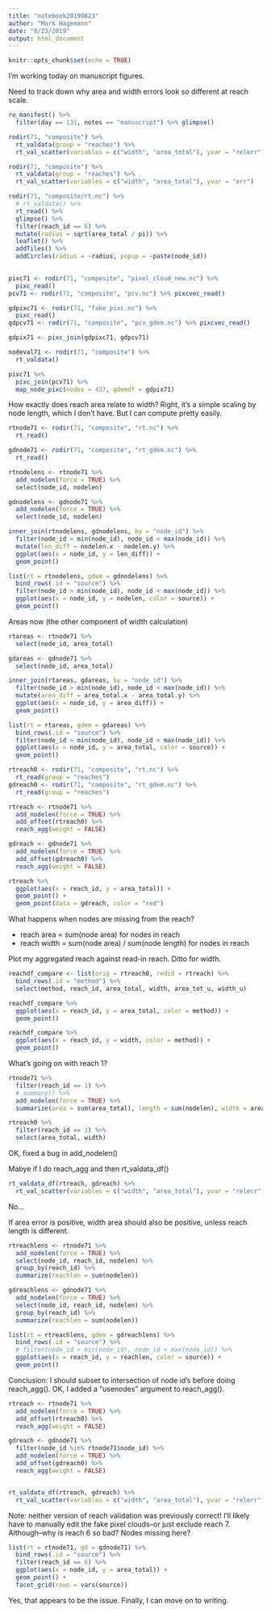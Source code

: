 ```yaml
---
title: "notebook20190823"
author: "Mark Hagemann"
date: "8/23/2019"
output: html_document
---
```


```r
knitr::opts_chunk$set(echo = TRUE)
```

I'm working today on manuscript figures.

Need to track down why area and width errors look so different at reach scale. 

```r
ro_manifest() %>% 
  filter(day == 131, notes == "manuscript") %>% glimpse() 

rodir(71, "composite") %>% 
  rt_valdata(group = "reaches") %>% 
  rt_val_scatter(variables = c("width", "area_total"), yvar = "relerr")

rodir(71, "composite") %>% 
  rt_valdata(group = "reaches") %>% 
  rt_val_scatter(variables = c("width", "area_total"), yvar = "err")


```

```r
rodir(71, "composite/rt.nc") %>% 
  # rt_valdata() %>%
  rt_read() %>% 
  glimpse() %>% 
  filter(reach_id == 6) %>% 
  mutate(radius = sqrt(area_total / pi)) %>% 
  leaflet() %>% 
  addTiles() %>% 
  addCircles(radius = ~radius, popup = ~paste(node_id))
  
```

```r

pixc71 <- rodir(71, "composite", "pixel_cloud_new.nc") %>% 
  pixc_read()
pcv71 <- rodir(71, "composite", "pcv.nc") %>% pixcvec_read()

gdpixc71 <- rodir(71, "fake_pixc.nc") %>% 
  pixc_read()
gdpcv71 <- rodir(71, "composite", "pcv_gdem.nc") %>% pixcvec_read()

gdpix71 <- pixc_join(gdpixc71, gdpcv71)

nodeval71 <- rodir(71, "composite") %>% 
  rt_valdata()

pixc71 %>% 
  pixc_join(pcv71) %>% 
  map_node_pixc(nodes = 437, gdemdf = gdpix71)
```

How exactly does reach area relate to width? Right, it's a simple scaling by node length, which I don't have. But I can compute pretty easily. 

```r
rtnode71 <- rodir(71, "composite", "rt.nc") %>% 
  rt_read()

gdnode71 <- rodir(71, "composite", "rt_gdem.nc") %>% 
  rt_read()

rtnodelens <- rtnode71 %>% 
  add_nodelen(force = TRUE) %>% 
  select(node_id, nodelen)

gdnodelens <- gdnode71 %>% 
  add_nodelen(force = TRUE) %>% 
  select(node_id, nodelen)

inner_join(rtnodelens, gdnodelens, by = "node_id") %>% 
  filter(node_id > min(node_id), node_id < max(node_id)) %>% 
  mutate(len_diff = nodelen.x - nodelen.y) %>% 
  ggplot(aes(x = node_id, y = len_diff)) + 
  geom_point()

list(rt = rtnodelens, gdem = gdnodelens) %>% 
  bind_rows(.id = "source") %>% 
  filter(node_id > min(node_id), node_id < max(node_id)) %>% 
  ggplot(aes(x = node_id, y = nodelen, color = source)) +
  geom_point()

```

Areas now (the other component of width calculation)

```r
rtareas <- rtnode71 %>% 
  select(node_id, area_total)

gdareas <- gdnode71 %>% 
  select(node_id, area_total)

inner_join(rtareas, gdareas, by = "node_id") %>% 
  filter(node_id > min(node_id), node_id < max(node_id)) %>% 
  mutate(area_diff = area_total.x - area_total.y) %>% 
  ggplot(aes(x = node_id, y = area_diff)) + 
  geom_point()

list(rt = rtareas, gdem = gdareas) %>% 
  bind_rows(.id = "source") %>% 
  filter(node_id > min(node_id), node_id < max(node_id)) %>% 
  ggplot(aes(x = node_id, y = area_total, color = source)) +
  geom_point()
```




```r
rtreach0 <- rodir(71, "composite", "rt.nc") %>% 
  rt_read(group = "reaches")
gdreach0 <- rodir(71, "composite", "rt_gdem.nc") %>% 
  rt_read(group = "reaches")

rtreach <- rtnode71 %>% 
  add_nodelen(force = TRUE) %>% 
  add_offset(rtreach0) %>% 
  reach_agg(weight = FALSE)

gdreach <- gdnode71 %>% 
  add_nodelen(force = TRUE) %>% 
  add_offset(gdreach0) %>% 
  reach_agg(weight = FALSE)

rtreach %>% 
  ggplot(aes(x = reach_id, y = area_total)) + 
  geom_point() + 
  geom_point(data = gdreach, color = "red")

```



What happens when nodes are missing from the reach? 

- reach area = sum(node area) for nodes in reach
- reach width = sum(node area) / sum(node length) for nodes in reach


Plot my aggregated reach against read-in reach. Ditto for width. 

```r
reachdf_compare <- list(orig = rtreach0, redid = rtreach) %>% 
  bind_rows(.id = "method") %>% 
  select(method, reach_id, area_total, width, area_tot_u, width_u)

reachdf_compare %>% 
  ggplot(aes(x = reach_id, y = area_total, color = method)) + 
  geom_point()

reachdf_compare %>% 
  ggplot(aes(x = reach_id, y = width, color = method)) + 
  geom_point()

```

What's going on with reach 1?

```r
rtnode71 %>% 
  filter(reach_id == 1) %>% 
  # summary() %>% 
  add_nodelen(force = TRUE) %>% 
  summarize(area = sum(area_total), length = sum(nodelen), width = area / length)

rtreach0 %>% 
  filter(reach_id == 1) %>% 
  select(area_total, width)
```

OK, fixed a bug in add_nodelen()

Mabye if I do reach_agg and then rt_valdata_df()

```r
rt_valdata_df(rtreach, gdreach) %>% 
  rt_val_scatter(variables = c("width", "area_total"), yvar = "relerr")
```

No...

If area error is positive, width area should also be positive, unless reach length is different. 

```r
rtreachlens <- rtnode71 %>% 
  add_nodelen(force = TRUE) %>% 
  select(node_id, reach_id, nodelen) %>% 
  group_by(reach_id) %>% 
  summarize(reachlen = sum(nodelen))

gdreachlens <- gdnode71 %>% 
  add_nodelen(force = TRUE) %>% 
  select(node_id, reach_id, nodelen) %>% 
  group_by(reach_id) %>% 
  summarize(reachlen = sum(nodelen))

list(rt = rtreachlens, gdem = gdreachlens) %>% 
  bind_rows(.id = "source") %>% 
  # filter(node_id > min(node_id), node_id < max(node_id)) %>% 
  ggplot(aes(x = reach_id, y = reachlen, color = source)) +
  geom_point()
```

Conclusion: I should subset to intersection of node id's before doing reach_agg(). OK, I added a "usenodes" argument to reach_agg().

```r
rtreach <- rtnode71 %>% 
  add_nodelen(force = TRUE) %>% 
  add_offset(rtreach0) %>% 
  reach_agg(weight = FALSE)

gdreach <- gdnode71 %>% 
  filter(node_id %in% rtnode71$node_id) %>% 
  add_nodelen(force = TRUE) %>% 
  add_offset(gdreach0) %>% 
  reach_agg(weight = FALSE)


rt_valdata_df(rtreach, gdreach) %>% 
  rt_val_scatter(variables = c("width", "area_total"), yvar = "relerr")
```


Note: neither version of reach validation was previously correct! I'll likely have to manually edit the fake pixel clouds--or just exclude reach 7. Although--why is reach 6 so bad? Nodes missing here?

```r
list(rt = rtnode71, gd = gdnode71) %>% 
  bind_rows(.id = "source") %>% 
  filter(reach_id == 6) %>% 
  ggplot(aes(x = node_id, y = area_total)) +
  geom_point() + 
  facet_grid(rows = vars(source))
```

Yes, that appears to be the issue. Finally, I can move on to writing. 